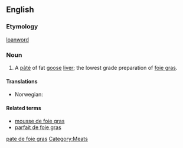 ==English==

===Etymology===
{{etyl|fr}} [[loanword]]

===Noun===
{{wikipedia}}
{{en-noun|sg=[[pâté]] [[de]] [[foie gras]]|pâtés de foie gras}}

# A [[pâté]] of fat [[goose]] [[liver]]; the lowest grade preparation of [[foie gras]].

====Translations====
{{trans-top|the lowest grade preparation of foie gras}}
* Norwegian: {{t-|no|gåseleverpostei|m}}
{{trans-mid}}
{{trans-bottom}}

====Related terms====
* [[mousse de foie gras]]
* [[parfait de foie gras]]

[[Category:English words spelled with diacritics|pate de foie gras]]
[[Category:Meats]]